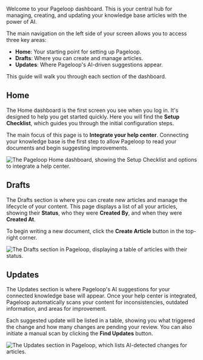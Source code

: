 Welcome to your Pageloop dashboard. This is your central hub for managing, creating, and updating your knowledge base articles with the power of AI.

The main navigation on the left side of your screen allows you to access three key areas:
- **Home**: Your starting point for setting up Pageloop.
- **Drafts**: Where you can create and manage articles.
- **Updates**: Where Pageloop's AI-driven suggestions appear.

This guide will walk you through each section of the dashboard.

## Home

The Home dashboard is the first screen you see when you log in. It's designed to help you get started quickly. Here you will find the **Setup Checklist**, which guides you through the initial configuration steps.

The main focus of this page is to **Integrate your help center**. Connecting your knowledge base is the first step to allow Pageloop to read your documents and begin suggesting improvements.

![The Pageloop Home dashboard, showing the Setup Checklist and options to integrate a help center.](/images/articles/a0059c54_screenshot_0.jpg)

## Drafts

The Drafts section is where you can create new articles and manage the lifecycle of your content. This page displays a list of all your articles, showing their **Status**, who they were **Created By**, and when they were **Created At**.

To begin writing a new document, click the **Create Article** button in the top-right corner.

![The Drafts section in Pageloop, displaying a table of articles with their status.](/images/articles/07704987_screenshot_1.jpg)

## Updates

The Updates section is where Pageloop's AI suggestions for your connected knowledge base will appear. Once your help center is integrated, Pageloop automatically scans your content for inconsistencies, outdated information, and areas for improvement.

Each suggested update will be listed in a table, showing you what triggered the change and how many changes are pending your review. You can also initiate a manual scan by clicking the **Find Updates** button.

![The Updates section in Pageloop, which lists AI-detected changes for articles.](/images/articles/a82008ff_screenshot_2.jpg)